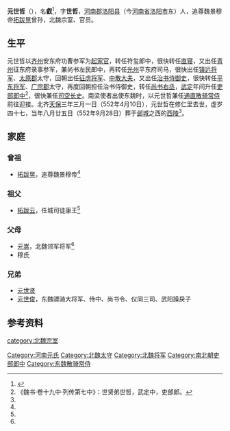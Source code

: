 '''元世哲'''（{{bd|506年||552年|4月10日||catIdx=y}}），名'''叡'''<ref name=autogenerated1>{{Cite book | author = 贾振林编著 | title = 《文化安丰》 | location =郑州 | publisher = 大象出版社  | date=2011年11月 | pages =222-223  |ISBN =978-7-5347-6898-9| accessdate = 2016-12-10 | url = | language= zh-hans| quote = }}</ref>，字'''世哲'''，[[河南郡|河南郡]][[洛阳县|洛阳县]]（今[[河南省|河南省]][[洛阳市|洛阳市]]东）人，追尊魏景穆帝[[拓跋晃|拓跋晃]]曾孙，北魏宗室、官员。

==生平==
元世哲以[[齐州_(北魏)|齐州]]安东府功曹参军为[[起家官|起家官]]，转任符玺郎中，很快转任[[直寝|直寝]]，又出任[[青州_(311年-1131年)|青州]]征东府录事参军，兼尚书左民郎中，再转任[[光州_(山东)|光州]]平东府司马，很快出任[[镇远将军|镇远将军]]、[[太原郡|太原郡]]太守，回朝出任[[征虏将军|征虏将军]]、[[中散大夫|中散大夫]]，又出任[[治书侍御史|治书侍御史]]，很快转任[[平东将军|平东将军]]、[[广宗郡|广宗郡]]太守，再度回朝担任治书侍御史，转任[[尚书右丞|尚书右丞]]，[[武定_(东魏)|武定]]年间升任[[吏部郎中|吏部郎中]]<ref>《魏书·卷十九中·列传第七中》：世贤弟世哲，武定中，吏部郎。</ref>，很快兼任[[司空长史|司空长史]]。南梁使者出使东魏时，以元世哲兼任[[通直散骑常侍|通直散骑常侍]]前往迎接。北齐[[天保_(北齐)|天保]]三年三月一日（552年4月10日），元世哲在修仁里去世，虚岁四十七，当年八月廿五日（552年9月28日）葬于[[邺城|邺城]]之西的[[西陵|西陵]]<ref name=autogenerated1 />。

==家庭==
===曾祖===
*[[拓跋晃|拓跋晃]]，追尊魏景穆帝<ref name=autogenerated1 />

===祖父===
*[[拓跋云|拓跋云]]，任城司徒康王<ref name=autogenerated1 />

===父母===
*[[元嵩|元嵩]]，北魏领军将军<ref name=autogenerated1 />
*穆氏

===兄弟===
*[[元世贤|元世贤]]
*[[元世俊|元世俊]]，东魏骠骑大将军、侍中、尚书令、仪同三司、武阳躁戾子

==参考资料 ==
{{reflist}}

[[category:北魏宗室|category:北魏宗室]]
[[Category:河南元氏|Category:河南元氏]]
[[Category:北魏太守|Category:北魏太守]]
[[Category:北魏将军|Category:北魏将军]]
[[Category:南北朝吏部郎中|Category:南北朝吏部郎中]]
[[Category:东魏散骑常侍|Category:东魏散骑常侍]]
